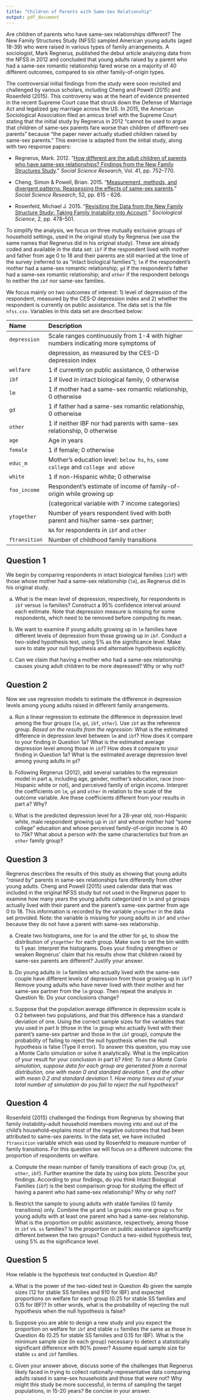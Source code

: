 ```yaml
---
title: "Children of Parents with Same-Sex Relationship"
output: pdf_document
---
```


Are children of parents who have same-sex relationships different?  The New Family Structures Study (NFSS) sampled American young adults (aged 18-39) who were raised in various types of family arrangements. A sociologist, Mark Regnerus, published the debut article analyzing data from the NFSS in 2012 and concluded that young adults raised by a parent who had a same-sex romantic relationship fared worse on a majority of 40 different outcomes, compared to six other family-of-origin types. 

The controversial initial findings from the study were soon revisited and challenged by various scholars, including Cheng and Powell (2015) and Rosenfeld (2015). This controversy was at the heart of evidence presented in the recent Supreme Court case that struck down the Defense of Marriage Act and legalized gay marriage across the US. In 2015, the American Sociological Association filed an amicus brief with the Supreme Court stating that the initial study by Regnerus in 2012 "cannot be used to argue that children of same-sex parents fare worse than children  of  different-sex parents" because "the paper never actually studied children raised by same-sex parents."  This exercise is adapted from the initial study, along with two response papers: 

- Regnerus, Mark. 2012. "[How different are the adult children of parents who have same-sex relationships? Findings from the New Family Structures Study](http://dx.doi.org/10.1016/j.ssresearch.2012.03.009)." *Social Science Research*, Vol. 41, pp. 752–770. 

- Cheng, Simon & Powell, Brian. 2015. "[Measurement, methods, and divergent patterns: Reassessing the effects of same-sex parents](http://dx.doi.org/10.1016/j.ssresearch.2015.04.005)." *Social Science Research*, 52, pp. 615 - 626.

- Rosenfeld, Michael J. 2015. "[Revisiting the Data from the New Family Structure Study: Taking Family Instability into Account](http://dx.doi.org/10.15195/v2.a23)." *Sociological Science*, 2, pp. 478-501.

To simplify the analysis, we focus on three mutually exclusive groups of household settings, used in the original study by Regnerus (we use the same names that Regnerus did in his original study). These are already coded and available in the data set: `ibf` if the respondent lived with mother and father from age 0 to 18 and their parents are still married at the time of the survey (referred to as "intact biological families"); `lm` if the respondent's mother had a same-sex romantic relationship; `gd` if the respondent's father had a same-sex romantic relationship; and `other` if the respondent belongs to neither the `ibf` nor same-sex families. 

We focus mainly on two outcomes of interest: 1) level of depression of the respondent, measured by the CES-D depression index and 2) whether the respondent is currently on public assistance.  The data set is the file `nfss.csv`. Variables in this data set are described below:

 Name                             Description
 -------------------------------- ----------------------------------------------------------
 `depression`                     Scale ranges continuously from 1-4 with higher numbers indicating more symptoms of
                                  depression, as measured by the CES-D depression index
 `welfare`                        1 if currently on public assistance, 0 otherwise
 `ibf`                            1 if lived in intact biological family, 0 otherwise
 `lm`                             1 if mother had a same-sex romantic relationship, 0 otherwise
 `gd`                             1 if father had a same-sex romantic relationship, 0 otherwise
  `other`                         1 if neither IBF nor had parents with same-sex relationship, 0 otherwise
  `age`                           Age in years
  `female`                        1 if female; 0 otherwise
  `educ_m`                        Mother's education level: `below hs`, `hs`, `some college` and `college and above`
  `white`                         1 if non-Hispanic white; 0 otherwise
  `foo_income`                    Respondent's estimate of income of family-of-origin while growing up
                                  (categorical variable with 7 income categories)
  `ytogether`                     Number of years respondent lived with both parent and his/her same-sex partner;
                                  `NA` for respondents in `ibf` and `other`
 `ftransition`                    Number of childhood family transitions

## Question 1

We begin by comparing respondents in intact biological families (`ibf`) with those whose mother had a same-sex relationship (`lm`), as Regnerus did in his original study. 

a. What is the mean level of depression, respectively, for respondents in `ibf` versus `lm` families? Construct a 95% confidence interval around each estimate. Note that depression measure is missing for some respondents, which need to be removed before computing its mean.

b. We want to examine if young adults growing up in `lm` families have different levels of depression from those growing up in `ibf`. Conduct a two-sided hypothesis test, using 5% as the significance level. Make sure to state your null hypothesis and alternative hypothesis explicitly.

c. Can we claim that having a mother who had a same-sex relationship causes young adult children to be more depressed? Why or why not?  

## Question 2

Now we use regression models to estimate the difference in depression levels among young adults raised in different family arrangements. 

a. Run a linear regression to estimate the difference in depression level among the four groups (`lm`, `gd`, `ibf`, `other`). Use `ibf` as the reference group. *Based on the results from the regression*: What is the estimated difference in depression level between `lm` and `ibf`? How does it compare to your finding in Question 1a? What is the estimated average depression level among those in `ibf`? How does it compare to your finding in Question 1a? What is the estimated average depression level among young adults in `gd`?

b. Following Regnerus (2012), add several variables to the regression model in part a, including age, gender, mother's education, race (non-Hispanic white or not), and perceived family of origin income. Interpret the coefficients on `lm`, `gd` and `other` in relation to the scale of the outcome variable. Are these coefficients different from your results in part a? Why? 

c. What is the predicted depression level for a 28-year old, non-Hispanic white, male respondent growing up in `ibf` and whose mother had "some college" education and whose perceived family-of-origin income is 40 to 75k? What about a person with the same characteristics but from an `other` family group?

## Question 3

Regnerus describes the results of this study as showing that young adults "*raised by*" parents in same-sex relationships fare differently from other young adults. Cheng and Powell (2015) used calendar data that was included in the original NFSS study but not used in the Regnerus paper to examine how many years the young adults categorized in `lm` and `gd` groups actually lived with their parent and the parent's same-sex partner from age 0 to 18. This information is recorded by the variable `ytogether` in the data set provided. Note: the variable is missing for young adults in `ibf` and `other` because they do not have a parent with same-sex relationship.

a. Create two histograms, one for `lm` and the other for `gd`, to show the distribution of `ytogether` for each group. Make sure to set the bin width to 1 year. Interpret the histograms. Does your finding strengthen or weaken Regnerus' claim that his results show that children raised by same-sex parents are different? Justify your answer.

b. Do young adults in `lm` families who actually lived with the same-sex couple have different levels of depression from those growing up in `ibf`? Remove young adults who have never lived with their mother and her same-sex partner from the `lm` group. Then repeat the analysis in Question 1b. Do your conclusions change?

c. Suppose that the population average difference in depression scale is 0.2 between two populations, and that this difference has a standard deviation of one. Using the correct sample sizes for the variables that you used in part b (those in the `lm` group who actually lived with their parent's same-sex partner and those in the `ibf` group), compute the probability of failing to reject the null hypothesis when the null hypothesis is false (Type II error). To answer this question, you may use a Monte Carlo simulation or solve it analytically. What is the implication of your result for your conclusion in part b? *Hint: To run a Monte Carlo simulation, suppose data for each group are generated from a normal distribution, one with mean 0 and standard deviation 1, and the other with mean 0.2 and standard deviation 1. How many times out of your total number of simulation do you fail to reject the null hypothesis?* 

## Question 4

Rosenfeld (2015) challenged the findings from Regnerus by showing that family instability--adult household members moving into and out of the child's household--explains most of the negative outcomes that had been attributed to same-sex parents. In the data set, we have included `ftransition` variable which was used by Rosenfeld to measure number of family transitions. For this question we will focus on a different outcome: the proportion of respondents on welfare.

a. Compute the mean number of family transitions of each group (`lm`, `gd`, `other`, `ibf`). Further examine the data by using box plots. Describe your findings. According to your findings, do you think Intact Biological Families (`ibf`) is the best comparison group for studying the effect of having a parent who had same-sex relationship? Why or why not? 

b. Restrict the sample to young adults with stable families (0 family transitions) only. Combine the `gd` and `lm` groups into one group `ss` for young adults with at least one parent who had a same-sex relationship. What is the proportion on public assistance, respectively, among those in `ibf` vs. `ss` families? Is the proportion on public assistance significantly different between the two groups? Conduct a two-sided hypothesis test, using 5% as the significance level.

## Question 5

How reliable is the hypothesis test conducted in Question 4b? 

a. What is the power of the two-sided test in Question 4b given the sample sizes (12 for stable SS families and 910 for IBF) and expected proportions on welfare for each group (0.25 for stable SS families and 0.15 for IBF)? In other words, what is the probability of rejecting the null hypothesis when the null hypothesis is false? 

b. Suppose you are able to design a new study and you expect the proportion on welfare for `ibf` and stable `ss` families the same as those in Question 4b (0.25 for stable SS families and 0.15 for IBF). What is the minimum sample size (in each group) necessary to detect a statistically significant difference with 90% power? Assume equal sample size for stable `ss` and `ibf` families.

c. Given your answer above, discuss some of the challenges that Regnerus likely faced in trying to collect nationally-representative data comparing adults raised in same-sex households and those that were not? Why might this study be more successful, in terms of sampling the target populations, in 15-20 years? Be concise in your answer. 

